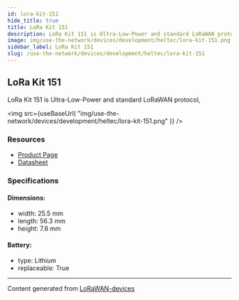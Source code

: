 ```yaml
---
id: lora-kit-151
hide_title: true
title: LoRa Kit 151
description: LoRa Kit 151 is Ultra-Low-Power and standard LoRaWAN protocol,
image: img/use-the-network/devices/development/heltec/lora-kit-151.png
sidebar_label: LoRa Kit 151
slug: /use-the-network/devices/development/heltec/lora-kit-151
---
```



## LoRa Kit 151

LoRa Kit 151 is Ultra-Low-Power and standard LoRaWAN protocol,

<img
src={useBaseUrl(
"img/use-the-network/devices/development/heltec/lora-kit-151.png"
)}
/>

### Resources

- [Product Page](https://heltec.org/project/lora-kit-151/)
- [Datasheet](https://heltec.org/project/lora-kit-151/#1552557147424-7f1ec-5c651922-b0bb7876-1582)

### Specifications

#### Dimensions:
- width: 25.5 mm
- length: 56.3 mm
- height: 7.8 mm
#### Battery: 
- type: Lithium
- replaceable: True



---
Content generated from [LoRaWAN-devices](https://github.com/TheThingsNetwork/lorawan-devices)